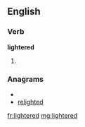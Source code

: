 ==English==

===Verb===
'''lightered'''

# {{past of|[[lighter]]}}

===Anagrams===
* {{alphagram|deeghilrt}}
* [[relighted#English|relighted]]

[[fr:lightered]]
[[mg:lightered]]